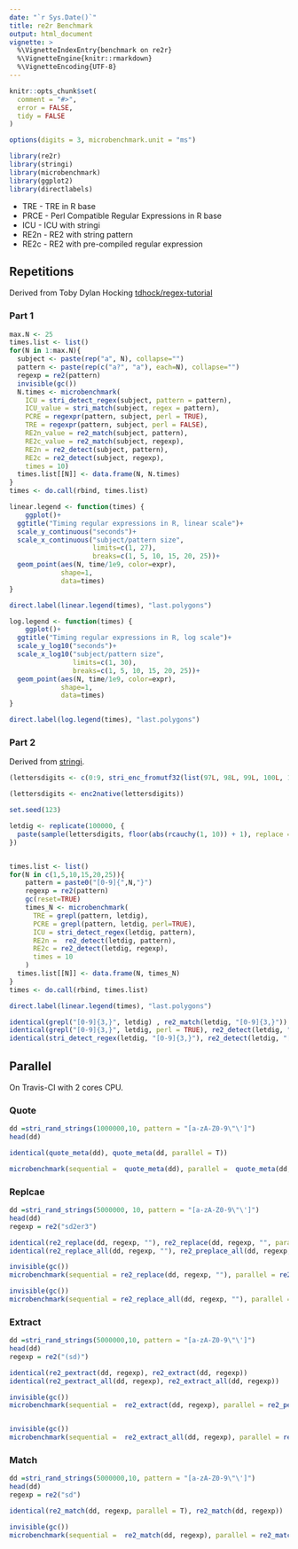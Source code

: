 ```yaml
---
date: "`r Sys.Date()`"
title: re2r Benchmark
output: html_document
vignette: >
  %\VignetteIndexEntry{benchmark on re2r}
  %\VignetteEngine{knitr::rmarkdown}
  %\VignetteEncoding{UTF-8}
---
```


```r
knitr::opts_chunk$set(
  comment = "#>",
  error = FALSE,
  tidy = FALSE
)

options(digits = 3, microbenchmark.unit = "ms")
```

```r
library(re2r)
library(stringi)
library(microbenchmark)
library(ggplot2)
library(directlabels)
```


+ TRE - TRE in R base
+ PRCE - Perl Compatible Regular Expressions in R base
+ ICU - ICU with stringi
+ RE2n - RE2 with string pattern
+ RE2c - RE2 with pre-compiled regular expression

## Repetitions

Derived from Toby Dylan Hocking [tdhock/regex-tutorial
](https://github.com/tdhock/regex-tutorial)

### Part 1

```r
max.N <- 25
times.list <- list()
for(N in 1:max.N){
  subject <- paste(rep("a", N), collapse="")
  pattern <- paste(rep(c("a?", "a"), each=N), collapse="")
  regexp = re2(pattern)
  invisible(gc())
  N.times <- microbenchmark(
    ICU = stri_detect_regex(subject, pattern = pattern),
    ICU_value = stri_match(subject, regex = pattern),
    PCRE = regexpr(pattern, subject, perl = TRUE),
    TRE = regexpr(pattern, subject, perl = FALSE),
    RE2n_value = re2_match(subject, pattern),
    RE2c_value = re2_match(subject, regexp),
    RE2n = re2_detect(subject, pattern),
    RE2c = re2_detect(subject, regexp),
    times = 10)
  times.list[[N]] <- data.frame(N, N.times)
}
times <- do.call(rbind, times.list)

```

```r
linear.legend <- function(times) {
    ggplot()+
  ggtitle("Timing regular expressions in R, linear scale")+
  scale_y_continuous("seconds")+
  scale_x_continuous("subject/pattern size",
                     limits=c(1, 27),
                     breaks=c(1, 5, 10, 15, 20, 25))+
  geom_point(aes(N, time/1e9, color=expr),
             shape=1,
             data=times)
}

direct.label(linear.legend(times), "last.polygons")

log.legend <- function(times) { 
    ggplot()+
  ggtitle("Timing regular expressions in R, log scale")+
  scale_y_log10("seconds")+
  scale_x_log10("subject/pattern size",
                limits=c(1, 30),
                breaks=c(1, 5, 10, 15, 20, 25))+
  geom_point(aes(N, time/1e9, color=expr),
             shape=1,
             data=times)
}

direct.label(log.legend(times), "last.polygons")
```

### Part 2

Derived from [stringi](https://github.com/Rexamine/stringi/blob/master/devel/benchmarks/mbmark-regex-detect1.R).

```r
(lettersdigits <- c(0:9, stri_enc_fromutf32(list(97L, 98L, 99L, 100L, 101L, 102L, 103L, 104L, 105L, 106L, 107L,  108L, 109L, 110L, 111L, 112L, 113L, 114L, 115L, 116L, 117L, 118L,  119L, 120L, 121L, 122L, 261L, 263L, 281L, 322L, 324L, 243L, 347L,  378L, 380L))))

(lettersdigits <- enc2native(lettersdigits))

set.seed(123)

letdig <- replicate(100000, {
  paste(sample(lettersdigits, floor(abs(rcauchy(1, 10)) + 1), replace = TRUE), collapse = '')
})


times.list <- list()
for(N in c(1,5,10,15,20,25)){
    pattern = paste0("[0-9]{",N,"}")
    regexp = re2(pattern)
    gc(reset=TRUE)
    times_N <- microbenchmark(
      TRE = grepl(pattern, letdig),
      PCRE = grepl(pattern, letdig, perl=TRUE),
      ICU = stri_detect_regex(letdig, pattern),
      RE2n =  re2_detect(letdig, pattern),
      RE2c = re2_detect(letdig, regexp),
      times = 10
    )
  times.list[[N]] <- data.frame(N, times_N)
}
times <- do.call(rbind, times.list)

direct.label(linear.legend(times), "last.polygons")

identical(grepl("[0-9]{3,}", letdig) , re2_match(letdig, "[0-9]{3,}"))
identical(grepl("[0-9]{3,}", letdig, perl = TRUE), re2_detect(letdig, "[0-9]{3,}"))
identical(stri_detect_regex(letdig, "[0-9]{3,}"), re2_detect(letdig, "[0-9]{3,}"))
```

## Parallel

On Travis-CI with 2 cores CPU.

### Quote

```r
dd =stri_rand_strings(1000000,10, pattern = "[a-zA-Z0-9\"\']")
head(dd)

identical(quote_meta(dd), quote_meta(dd, parallel = T))

microbenchmark(sequential =  quote_meta(dd), parallel =  quote_meta(dd, parallel = T), times = 5)
```

### Replcae

```r
dd =stri_rand_strings(5000000, 10, pattern = "[a-zA-Z0-9\"\']")
head(dd)
regexp = re2("sd2er3")

identical(re2_replace(dd, regexp, ""), re2_replace(dd, regexp, "", parallel = T))
identical(re2_replace_all(dd, regexp, ""), re2_preplace_all(dd, regexp, ""))

invisible(gc())
microbenchmark(sequential = re2_replace(dd, regexp, ""), parallel = re2_preplace(dd, regexp, "") , times = 5)

invisible(gc())
microbenchmark(sequential = re2_replace_all(dd, regexp, ""), parallel = re2_preplace_all(dd, regexp, "") , times = 5)
```

### Extract

```r
dd =stri_rand_strings(5000000,10, pattern = "[a-zA-Z0-9\"\']")
head(dd)
regexp = re2("(sd)")

identical(re2_pextract(dd, regexp), re2_extract(dd, regexp))
identical(re2_pextract_all(dd, regexp), re2_extract_all(dd, regexp))

invisible(gc())
microbenchmark(sequential =  re2_extract(dd, regexp), parallel = re2_pextract(dd, regexp) ,times = 5)


invisible(gc())
microbenchmark(sequential =  re2_extract_all(dd, regexp), parallel = re2_pextract_all(dd, regexp) ,times = 5)
```

### Match

```r
dd =stri_rand_strings(5000000,10, pattern = "[a-zA-Z0-9\"\']")
head(dd)
regexp = re2("sd")

identical(re2_match(dd, regexp, parallel = T), re2_match(dd, regexp))

invisible(gc())
microbenchmark(sequential =  re2_match(dd, regexp), parallel = re2_match(dd, regexp, parallel = T) ,times = 5)
```
